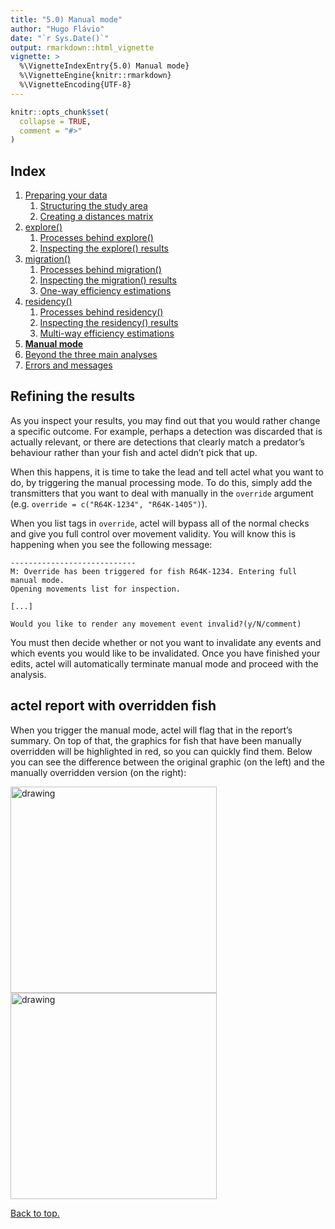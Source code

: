 ---
title: "5.0) Manual mode"
author: "Hugo Flávio"
date: "`r Sys.Date()`"
output: rmarkdown::html_vignette
vignette: >
  %\VignetteIndexEntry{5.0) Manual mode}
  %\VignetteEngine{knitr::rmarkdown}
  %\VignetteEncoding{UTF-8}
---

```{r setup, include = FALSE}
knitr::opts_chunk$set(
  collapse = TRUE,
  comment = "#>"
)
```

## Index

1. [Preparing your data](a-0_workspace_requirements.html)
    1. [Structuring the study area](a-1_study_area.html)
    1. [Creating a distances matrix](a-2_distances_matrix.html)
1. [explore()](b-0_explore.html)
    1. [Processes behind explore()](b-1_explore_processes.html)
    1. [Inspecting the explore() results](b-2_explore_results.html)
1. [migration()](c-0_migration.html)
    1. [Processes behind migration()](c-1_migration_processes.html)
    1. [Inspecting the migration() results](c-2_migration_results.html)
    1. [One-way efficiency estimations](c-3_migration_efficiency.html)
1. [residency()](d-0_residency.html)
    1. [Processes behind residency()](d-1_residency_processes.html)
    1. [Inspecting the residency() results](d-2_residency_results.html)
    1. [Multi-way efficiency estimations](d-3_residency_efficiency.html)
1. [__Manual mode__](e-0_manual_mode.html)
1. [Beyond the three main analyses](f-0_post_functions.html)
1. [Errors and messages](g-0_messages.html)

## Refining the results

As you inspect your results, you may find out that you would rather change a specific outcome. For example, perhaps a detection was discarded that is actually relevant, or there are detections that clearly match a predator's behaviour rather than your fish and actel didn't pick that up.

When this happens, it is time to take the lead and tell actel what you want to do, by triggering the manual processing mode. To do this, simply add the transmitters that you want to deal with manually in the `override` argument (e.g. `override = c("R64K-1234", "R64K-1405")`).

When you list tags in `override`, actel will bypass all of the normal checks and give you full control over movement validity. You will know this is happening when you see the following message:

```
----------------------------
M: Override has been triggered for fish R64K-1234. Entering full manual mode.
Opening movements list for inspection.

[...]

Would you like to render any movement event invalid?(y/N/comment) 
```

You must then decide whether or not you want to invalidate any events and which events you would like to be invalidated. Once you have finished your edits, actel will automatically terminate manual mode and proceed with the analysis.

## actel report with overridden fish

When you trigger the manual mode, actel will flag that in the report's summary. On top of that, the graphics for fish that have been manually overridden will be highlighted in red, so you can quickly find them. Below you can see the difference between the original graphic (on the left) and the manually overridden version (on the right):

<img src="R64K-4526.png" alt="drawing" width="330"/> <img src="R64K-4526_overridden.png" alt="drawing" width="330"/>

[Back to top.](#)
